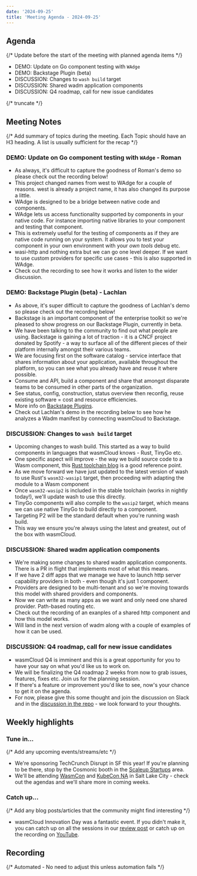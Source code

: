 ```yaml
---
date: '2024-09-25'
title: 'Meeting Agenda - 2024-09-25'
---
```


## Agenda

{/* Update before the start of the meeting with planned agenda items */}

- DEMO: Update on Go component testing with `WAdge`
- DEMO: Backstage Plugin (beta)
- DISCUSSION: Changes to `wash build` target 
- DISCUSSION: Shared wadm application components
- DISCUSSION: Q4 roadmap, call for new issue candidates

{/* truncate */}

## Meeting Notes

{/* Add summary of topics during the meeting. Each Topic should have an H3 heading. A list is usually sufficient for the recap */}

### DEMO: Update on Go component testing with `WAdge` - Roman

- As always, it's difficult to capture the goodness of Roman's demo so please check out the recording below!
- This project changed names from west to WAdge for a couple of reasons. west is already a project name, it has also changed its purpose a little.
- WAdge is designed to be a bridge between native code and components.
- WAdge lets us access functionality supported by components in your native code. For instance importing native libraries to your component and testing that component.
- This is extremely useful for the testing of components as if they are native code running on your system. It allows you to test your component in your own environment with your *own tools* debug etc.
- wasi-http and nothing extra but we can go one level deeper. If we want to use custom providers for specific use cases - this is also supported in WAdge.
- Check out the recording to see how it works and listen to the wider discussion.

### DEMO: Backstage Plugin (beta) - Lachlan

- As above, it's super difficult to capture the goodness of Lachlan's demo so please check out the recording below!
- Backstage is an important component of the enterprise toolkit so we're pleased to show progress on our Backstage Plugin, currently in beta.
- We have been talking to the community to find out what people are using. Backstage is gaining a lot of traction - it is a CNCF project donated by Spotify - a way to surface all of the different pieces of their platform internally amongst their various teams.
- We are focusing first on the software catalog - service interface that shares information about your application, available throughout the platform, so you can see what you already have and reuse it where possible. 
- Consume and API, build a component and share that amongst disparate teams to be consumed in other parts of the organization.
- See status, config, construction, status overview then reconfig, reuse existing software = cost and resource efficiencies.
- More info on [Backstage Plugins](https://backstage.io/plugins).
- Check out Lachlan's demo in the recording below to see how he analyzes a Wadm manifest by connecting wasmCloud to Backstage.

### DISCUSSION: Changes to `wash build` target 

- Upcoming changes to wash build. This started as a way to build components in languages that wasmCloud knows - Rust, TinyGo etc.
- One specific aspect will improve - the way we build source code to a Wasm component, this [Rust toolchain blog](https://blog.rust-lang.org/2024/04/09/updates-to-rusts-wasi-targets.html) is a good reference point.
- As we move forward we have just updated to the latest version of wash to use Rust's `wasm32-wasip1` target, then proceeding with adapting the module to a Wasm component
- Once `wasm32-wasip2` is included in the stable toolchain (works in nightly today!), we'll update wash to use this directly.
- TinyGo components will also compile to the `wasip2` target, which means we can use native TinyGo to build directly to a component.
- Targeting P2 will be the standard default when you're running wash build. 
- This way we ensure you're always using the latest and greatest, out of the box with wasmCloud.

### DISCUSSION: Shared wadm application components

- We're making some changes to shared wadm application components. There is a PR in flight that implements most of what this means.
- If we have 2 diff apps that we manage we have to launch http server capability providers in both - even though it's just 1 component.
- Providers are designed to be multi-tenant and so we're moving towards this model with shared providers and components.
- Now we can write as many apps as we want and only need one shared provider. Path-based routing etc.
- Check out the recording of an exanples of a shared http component and how this model works.
- Will land in the next version of wadm along with a couple of examples of how it can be used.


### DISCUSSION: Q4 roadmap, call for new issue candidates

- wasmCloud Q4 is imminent and this is a great opportunity for you to have your say on what you'd like us to work on.
- We will be finalizing the Q4 roadmap 2 weeks from now to grab issues, features, fixes etc. Join us for the planning session.
- If there's a feature or improvement you'd like to see, now's your chance to get it on the agenda.
- For now, please give this some thought and join the discussion on Slack and in the [discussion in the repo](https://github.com/wasmCloud/wasmCloud/discussions/3119) - we look forward to your thoughts.

## Weekly highlights

### Tune in…

{/* Add any upcoming events/streams/etc */}

- We're sponsoring TechCrunch Disrupt in SF this year! If you're planning to be there, stop by the Cosmonic booth in the [Scaleup Startups](https://techcrunch.com/events/tc-disrupt-2024/) area.
- We'll be attending [WasmCon](https://events.linuxfoundation.org/wasmcon/program/schedule/) and [KubeCon NA](https://events.linuxfoundation.org/kubecon-cloudnativecon-north-america/program/schedule/) in Salt Lake City - check out the agendas and we'll share more in coming weeks.

### Catch up…

{/* Add any blog posts/articles that the community might find interesting */}

- wasmCloud Innovation Day was a fantastic event. If you didn't make it, you can catch up on all the sessions in our [review post](https://wasmcloud.com/blog/2024-09-24-wasmcloud-innovation-day-2024-in-review) or catch up on the recording on [YouTube](https://www.youtube.com/watch?v=vEHbZCBmPok).

## Recording

{/* Automated - No need to adjust this unless automation fails */}

<YouTube url="https://www.youtube.com/watch?v=4k1T0Fu48Lg" />
